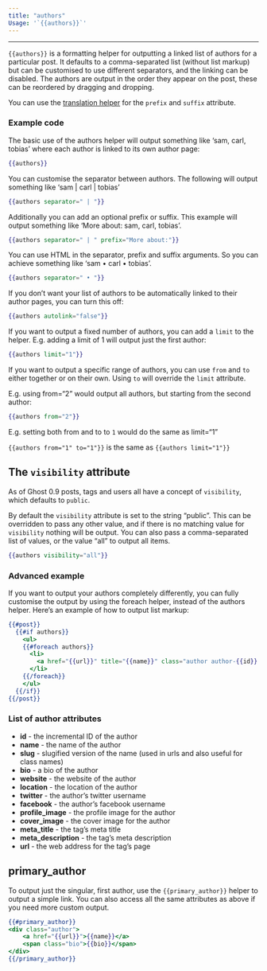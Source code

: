 ```yaml
---
title: "authors"
Usage: '`{{authors}}`'
---
```


***


`{{authors}}` is a formatting helper for outputting a linked list of authors for a particular post. It defaults to a comma-separated list (without list markup) but can be customised to use different separators, and the linking can be disabled. The authors are output in the order they appear on the post, these can be reordered by dragging and dropping.

You can use the [translation helper](/themes/helpers/utility/translate/) for the `prefix` and `suffix` attribute.

### Example code

The basic use of the authors helper will output something like ‘sam, carl, tobias’ where each author is linked to its own author page:

```handlebars
{{authors}}
```

You can customise the separator between authors. The following will output something like ‘sam | carl | tobias’

```handlebars
{{authors separator=" | "}}
```

Additionally you can add an optional prefix or suffix. This example will output something like ‘More about: sam, carl, tobias’.

```handlebars
{{authors separator=" | " prefix="More about:"}}
```

You can use HTML in the separator, prefix and suffix arguments. So you can achieve something like ‘sam • carl • tobias’.

```handlebars
{{authors separator=" • "}}
```

If you don’t want your list of authors to be automatically linked to their author pages, you can turn this off:

```handlebars
{{authors autolink="false"}}
```

If you want to output a fixed number of authors, you can add a `limit` to the helper. E.g. adding a limit of 1 will output just the first author:

```handlebars
{{authors limit="1"}}
```

If you want to output a specific range of authors, you can use `from` and `to` either together or on their own. Using `to` will override the `limit` attribute.

E.g. using from=“2” would output all authors, but starting from the second author:

```handlebars
{{authors from="2"}}
```

E.g. setting both from and to to `1` would do the same as limit=“1”

`{{authors from="1" to="1"}}` is the same as `{{authors limit="1"}}`

## The `visibility` attribute

As of Ghost 0.9 posts, tags and users all have a concept of `visibility`, which defaults to `public`.

By default the `visibility` attribute is set to the string “public”. This can be overridden to pass any other value, and if there is no matching value for `visibility` nothing will be output. You can also pass a comma-separated list of values, or the value “all” to output all items.

```handlebars
{{authors visibility="all"}}
```

### Advanced example

If you want to output your authors completely differently, you can fully customise the output by using the foreach helper, instead of the authors helper. Here’s an example of how to output list markup:

```handlebars
{{#post}}
  {{#if authors}}
    <ul>
    {{#foreach authors}}
      <li>
        <a href="{{url}}" title="{{name}}" class="author author-{{id}} {{slug}}">{{name}}</a>
      </li>
    {{/foreach}}
    </ul>
  {{/if}}
{{/post}}
```

### List of author attributes

* **id** - the incremental ID of the author
* **name** - the name of the author
* **slug** - slugified version of the name (used in urls and also useful for class names)
* **bio** - a bio of the author
* **website** - the website of the author
* **location** - the location of the author
* **twitter** - the author’s twitter username
* **facebook** - the author’s facebook username
* **profile\_image** - the profile image for the author
* **cover\_image** - the cover image for the author
* **meta\_title** - the tag’s meta title
* **meta\_description** - the tag’s meta description
* **url** - the web address for the tag’s page

## primary\_author

To output just the singular, first author, use the `{{primary_author}}` helper to output a simple link. You can also access all the same attributes as above if you need more custom output.

```handlebars
{{#primary_author}}
<div class="author">
    <a href="{{url}}">{{name}}</a>
    <span class="bio">{{bio}}</span>
</div>
{{/primary_author}}
```